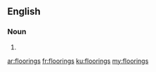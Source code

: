 ==English==

===Noun===
{{head|en|plural}}

# {{plural of|flooring|lang=en|nocat=1}}

[[ar:floorings]]
[[fr:floorings]]
[[ku:floorings]]
[[my:floorings]]